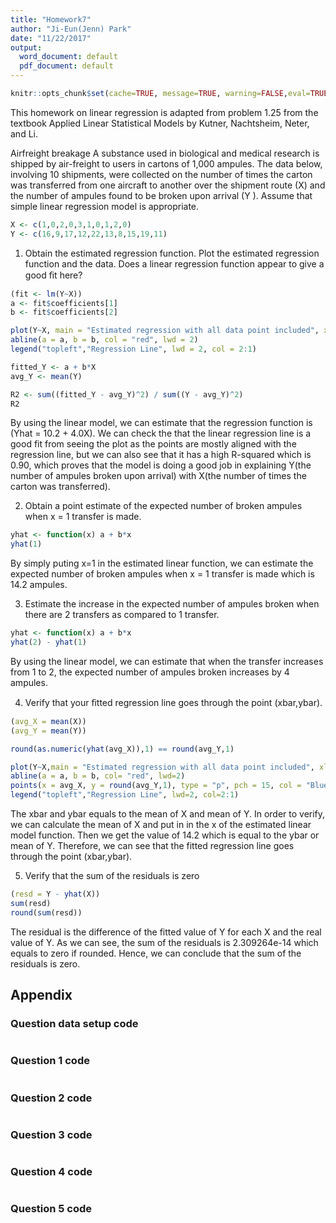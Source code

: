 ```yaml
---
title: "Homework7"
author: "Ji-Eun(Jenn) Park"
date: "11/22/2017"
output:
  word_document: default
  pdf_document: default
---
```


```r
knitr::opts_chunk$set(cache=TRUE, message=TRUE, warning=FALSE,eval=TRUE,echo=TRUE,fig.pos='H',tidy=TRUE, tidy.opts=list(width.cutoff=60))
```

This homework on linear regression is adapted from problem 1.25 from the textbook Applied Linear Statistical Models by Kutner, Nachtsheim, Neter, and Li.

Airfreight breakage A substance used in biological and medical research is shipped by air-freight to users in cartons of 1,000 ampules. The data below, involving 10 shipments, were collected on the number of times the carton was transferred from one aircraft to another over the shipment route (X) and the number of ampules found to be broken upon arrival (Y ). Assume that simple linear regression model is appropriate.

```r
X <- c(1,0,2,0,3,1,0,1,2,0)
Y <- c(16,9,17,12,22,13,8,15,19,11)
```






1. Obtain the estimated regression function. Plot the estimated regression function and the data. Does a linear regression function appear to give a good ﬁt here?
```r
(fit <- lm(Y~X))
a <- fit$coefficients[1]
b <- fit$coefficients[2]

plot(Y~X, main = "Estimated regression with all data point included", xlab = "# of times the carton was transferred(X)", ylab = "# of ampules broken upon arrival(Y)", pch = 1)
abline(a = a, b = b, col = "red", lwd = 2)
legend("topleft","Regression Line", lwd = 2, col = 2:1)

fitted_Y <- a + b*X 
avg_Y <- mean(Y)

R2 <- sum((fitted_Y - avg_Y)^2) / sum((Y - avg_Y)^2)
R2
```
By using the linear model, we can estimate that the regression function is (Yhat = 10.2 + 4.0X).
We can check the that the linear regression line is a good fit from seeing the plot as the points are mostly aligned with the regression line, but we can also see that it has a high R-squared which is 0.90, which proves that the model is doing a good job in explaining Y(the number of ampules broken upon arrival) with X(the number of times the carton was transferred).






2. Obtain a point estimate of the expected number of broken ampules when x = 1 transfer is made.
```r
yhat <- function(x) a + b*x
yhat(1)
```
By simply puting x=1 in the estimated linear function, we can estimate the expected number of broken ampules when x = 1 transfer is made which is 14.2 ampules. 







3. Estimate the increase in the expected number of ampules broken when there are 2 transfers as compared to 1 transfer.
```r
yhat <- function(x) a + b*x
yhat(2) - yhat(1)
```
By using the linear model, we can estimate that when the transfer increases from 1 to 2, the expected number of ampules broken increases by 4 ampules.  







4. Verify that your ﬁtted regression line goes through the point (xbar,ybar).
```r
(avg_X = mean(X))
(avg_Y = mean(Y))

round(as.numeric(yhat(avg_X)),1) == round(avg_Y,1)

plot(Y~X,main = "Estimated regression with all data point included", xlab = "# of times the carton was transferred", ylab = "# of ampules broken upon arrival")
abline(a = a, b = b, col= "red", lwd=2)
points(x = avg_X, y = round(avg_Y,1), type = "p", pch = 15, col = "Blue")
legend("topleft","Regression Line", lwd=2, col=2:1)

```
The xbar and ybar equals to the mean of X and mean of Y. In order to verify, we can calculate the mean of X and put in in the x of the estimated linear model function. Then we get the value of 14.2 which is equal to the ybar or mean of Y. Therefore, we can see that the fitted regression line goes through the point (xbar,ybar).







5. Verify that the sum of the residuals is zero
```r
(resd = Y - yhat(X))
sum(resd)
round(sum(resd))
```
The residual is the difference of the fitted value of Y for each X and the real value of Y. As we can see, the sum of the residuals is  2.309264e-14 which equals to zero if rounded. Hence, we can conclude that the sum of the residuals is zero.

## Appendix
### Question data setup code
```r
```

### Question 1 code
```r
```

### Question 2 code
```r
```

### Question 3 code
```r
```

### Question 4 code
```r
```

### Question 5 code
```r
```
